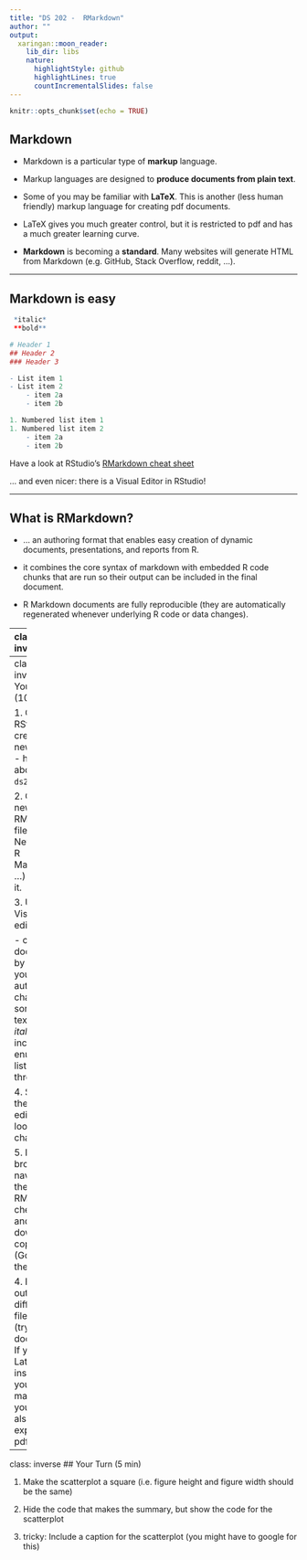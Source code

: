 ```yaml
---
title: "DS 202 -  RMarkdown"
author: ""
output:
  xaringan::moon_reader:
    lib_dir: libs
    nature:
      highlightStyle: github
      highlightLines: true
      countIncrementalSlides: false
---
```


```r
knitr::opts_chunk$set(echo = TRUE)
```


## Markdown

- Markdown is a particular type of **markup** language.

- Markup languages are designed to **produce documents from plain text**.

- Some of you may be familiar with **LaTeX**. This is another (less human friendly) markup language for creating pdf documents.

- LaTeX gives you much greater control, but it is restricted to pdf and has a much greater learning curve.

- **Markdown** is becoming a **standard**. Many websites will generate HTML from Markdown (e.g. GitHub, Stack Overflow, reddit, ...).

---

## Markdown is easy

```r
 *italic*
 **bold**

# Header 1
## Header 2
### Header 3

- List item 1
- List item 2
    - item 2a
    - item 2b

1. Numbered list item 1
1. Numbered list item 2
    - item 2a
    - item 2b
```


Have a look at RStudio's [RMarkdown cheat sheet](https://www.rstudio.com/resources/cheatsheets/)

... and even nicer: there is a Visual Editor in RStudio!

---

## What is RMarkdown?

- ... an authoring format that enables easy creation of dynamic documents, presentations, and reports from R. 

- it combines the core syntax of markdown with embedded R code chunks that are run so their output can be included in the final document.

- R Markdown documents are fully reproducible (they are automatically regenerated whenever underlying R code or data changes).

---
class: inverse
## 

<img class="cover" src="images/rmarkdown.png" alt="">


---
class: inverse
## Your Turn (10 min) 


1. Open RStudio, create a new project - how about `ds202`?.

2. Create a new RMarkdown file (File > New File > R Markdown ...) and knit it.

3. Use the Visual editor to: 
  
  - claim the document by making yourself the author,
  - change some of the text to *italic*,
  - include an enumerated list with three items
  
4. Switch to the source editor and look at the changes. 

5. In a browser, navigate to the RMarkdown cheat sheet and download a copy (Google for the link!)

4. Export output to a different file format (try a word document). If you have Latex installed on your machine you can also try to export to a pdf file.

---
class: inverse
## Your Turn (5 min) 


1. Make the scatterplot a square (i.e. figure height and figure width should be the same)

2. Hide the code that makes the summary, but show the code for the scatterplot

3. tricky: Include a caption for the scatterplot (you might have to google for this)



